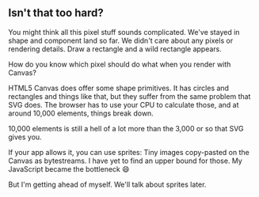 ## Isn't that too hard?

You might think all this pixel stuff sounds complicated. We've stayed in shape
and component land so far. We didn't care about any pixels or rendering
details. Draw a rectangle and a wild rectangle appears.

How do you know which pixel should do what when you render with Canvas?

HTML5 Canvas does offer some shape primitives. It has circles and rectangles
and things like that, but they suffer from the same problem that SVG does. The
browser has to use your CPU to calculate those, and at around 10,000 elements,
things break down.

10,000 elements is still a hell of a lot more than the 3,000 or so that SVG
gives you.

If your app allows it, you can use sprites: Tiny images copy-pasted on the
Canvas as bytestreams. I have yet to find an upper bound for those. My
JavaScript became the bottleneck 😄

But I'm getting ahead of myself. We'll talk about sprites later.